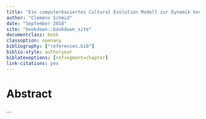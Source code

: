 ```yaml
---
title: "Ein computerbasiertes Cultural Evolution Modell zur Dynamik hoch erfolgreicher Meme am Fallbeispiel europäisch-bronzezeitlicher Bestattungssitten"
author: "Clemens Schmid"
date: "September 2018"
site: "bookdown::bookdown_site"
documentclass: book
classoption: openany
bibliography: ["references.bib"]
biblio-style: authoryear
biblatexoptions: [refsegment=chapter]
link-citations: yes
---
```


# Abstract {-}

...
